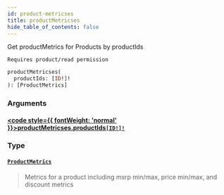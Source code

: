 ```yaml
---
id: product-metricses
title: productMetricses
hide_table_of_contents: false
---
```








Get productMetrics for Products by productIds

    Requires product/read permission

```graphql
productMetricses(
  productIds: [ID!]!
): [ProductMetrics]
```


### Arguments

#### [<code style={{ fontWeight: 'normal' }}>productMetricses.<b>productIds</b></code>](#)<Bullet />[`[ID!]!`](/demand/api/graphql-admin/reference/scalars/id) <Badge class="secondary" text="non-null"/> <Badge class="secondary" text="scalar"/>
> 
> 

### Type

#### [`ProductMetrics`](/demand/api/graphql-admin/reference/objects/product-metrics) <Badge class="secondary" text="object"/>
> Metrics for a product including msrp min/max, price min/max, and discount metrics
> 





